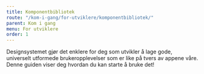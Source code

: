 ```yaml
---
title: Komponentbibliotek
route: "/kom-i-gang/for-utviklere/komponentbibliotek/"
parent: Kom i gang
menu: For utviklere
order: 1
---
```


Designsystemet gjør det enklere for deg som utvikler å lage gode, universelt
utformede brukeropplevelser som er like på tvers av appene våre. Denne guiden
viser deg hvordan du kan starte å bruke det!
